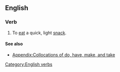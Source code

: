 ==English==

===Verb===
{{en-verb|head=[[take]] a [[bite]]|takes a bite|taking a bite|took a bite|taken a bite}}

# {{context|idiomatic}} To [[eat]] a quick, light [[snack]].

====See also====
* [[Appendix:Collocations of do, have, make, and take]]

[[Category:English verbs]]